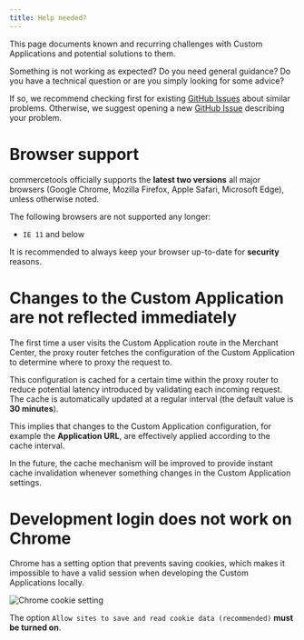 ```yaml
---
title: Help needed?
---
```


<Subtitle>

This page documents known and recurring challenges with Custom Applications and potential solutions to them.

</Subtitle>

<Info>

Something is not working as expected? Do you need general guidance? Do you have a technical question or are you simply looking for some advice?

If so, we recommend checking first for existing [GitHub Issues](https://github.com/commercetools/merchant-center-application-kit/issues) about similar problems. Otherwise, we suggest opening a new [GitHub Issue](https://github.com/commercetools/merchant-center-application-kit/issues/new/choose) describing your problem.

</Info>

# Browser support

commercetools officially supports the **latest two versions** all major browsers (Google Chrome, Mozilla Firefox, Apple Safari, Microsoft Edge), unless otherwise noted.

The following browsers are not supported any longer:

- `IE 11` and below

<Warning>

It is recommended to always keep your browser up-to-date for **security** reasons.

</Warning>


# Changes to the Custom Application are not reflected immediately

The first time a user visits the Custom Application route in the Merchant Center, the proxy router fetches the configuration of the Custom Application to determine where to proxy the request to.

This configuration is cached for a certain time within the proxy router to reduce potential latency introduced by validating each incoming request. The cache is automatically updated at a regular interval (the default value is **30 minutes**).

This implies that changes to the Custom Application configuration, for example the **Application URL**, are effectively applied according to the cache interval.

<Info>

In the future, the cache mechanism will be improved to provide instant cache invalidation whenever something changes in the Custom Application settings.

</Info>

# Development login does not work on Chrome

Chrome has a setting option that prevents saving cookies, which makes it impossible to have a valid session when developing the Custom Applications locally.

![Chrome cookie setting](/images/chrome-cookie-setting.png)

The option `Allow sites to save and read cookie data (recommended)` **must be turned on**.
